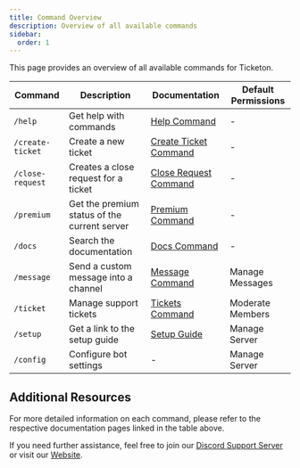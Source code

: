 ```yaml
---
title: Command Overview
description: Overview of all available commands
sidebar:
  order: 1
---
```



This page provides an overview of all available commands for Ticketon.

| Command          | Description                                  | Documentation                                           | Default Permissions |
| ---------------- | -------------------------------------------- | ------------------------------------------------------- | ------------------- |
| `/help`          | Get help with commands                       | [Help Command](/commands/help)                          | -                   |
| `/create-ticket` | Create a new ticket                          | [Create Ticket Command](/commands/create-ticket)        | -                   |
| `/close-request` | Creates a close request for a ticket         | [Close Request Command](/commands/close-request)        | -                   |
| `/premium`       | Get the premium status of the current server | [Premium Command](/commands/premium)                    | -                   |
| `/docs`          | Search the documentation                     | [Docs Command](/commands/docs)                          | -                   |
| `/message`       | Send a custom message into a channel         | [Message Command](/commands/message)                    | Manage Messages     |
| `/ticket`        | Manage support tickets                       | [Tickets Command](/commands/tickets)                    | Moderate Members    |
| `/setup`         | Get a link to the setup guide                | [Setup Guide](/getting-started#getting-started-finally) | Manage Server       |
| `/config`        | Configure bot settings                       | -                                                       | Manage Server       |

## Additional Resources

For more detailed information on each command, please refer to the respective documentation pages linked in the table above.

If you need further assistance, feel free to join our [Discord Support Server](https://ticketon.app/discord) or visit our [Website](https://ticketon.app).

<LinkCard
  title="Discord Support Server"
  description="Join our Discord server for support and community discussions."
  href="https://ticketon.app/discord"
  icon="discord"
  target="_blank"
/>
